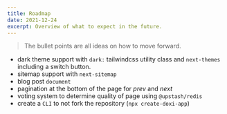 ```yaml
---
title: Roadmap
date: 2021-12-24
excerpt: Overview of what to expect in the future.
---
```


> The bullet points are all ideas on how to move forward.

- dark theme support with `dark:` tailwindcss utility class and `next-themes` including a switch button.
- sitemap support with `next-sitemap`
- blog post `document`
- pagination at the bottom of the page for _prev_ and _next_
- voting system to determine quality of page using `@upstash/redis`
- create a `CLI` to not fork the repository (`npx create-doxi-app`)

